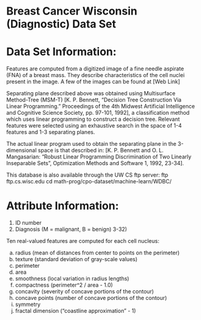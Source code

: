 #  Breast Cancer Wisconsin (Diagnostic) Data Set 
# Data Set Information:

Features are computed from a digitized image of a fine needle aspirate (FNA) of a breast mass. They describe characteristics of the cell nuclei present in the image. A few of the images can be found at [Web Link]

Separating plane described above was obtained using Multisurface Method-Tree (MSM-T) [K. P. Bennett, "Decision Tree Construction Via Linear Programming." Proceedings of the 4th Midwest Artificial Intelligence and Cognitive Science Society, pp. 97-101, 1992], a classification method which uses linear programming to construct a decision tree. Relevant features were selected using an exhaustive search in the space of 1-4 features and 1-3 separating planes.

The actual linear program used to obtain the separating plane in the 3-dimensional space is that described in: [K. P. Bennett and O. L. Mangasarian: "Robust Linear Programming Discrimination of Two Linearly Inseparable Sets", Optimization Methods and Software 1, 1992, 23-34].

This database is also available through the UW CS ftp server:
ftp ftp.cs.wisc.edu
cd math-prog/cpo-dataset/machine-learn/WDBC/

# Attribute Information:

1) ID number
2) Diagnosis (M = malignant, B = benign)
3-32)

Ten real-valued features are computed for each cell nucleus:

a) radius (mean of distances from center to points on the perimeter)
b) texture (standard deviation of gray-scale values)
c) perimeter
d) area
e) smoothness (local variation in radius lengths)
f) compactness (perimeter^2 / area - 1.0)
g) concavity (severity of concave portions of the contour)
h) concave points (number of concave portions of the contour)
i) symmetry
j) fractal dimension ("coastline approximation" - 1)
